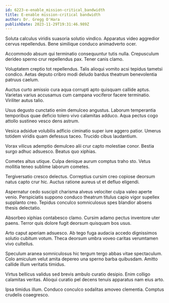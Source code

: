 ```yaml
---
id: 6223-e-enable_mission-critical_bandwidth
title: E-enable mission-critical bandwidth
author: Dr. Gregg O'Hara
publishDate: 2023-11-29T19:31:46.989Z
---
```


Soluta calculus viridis suasoria solutio vindico. Apparatus video aggredior cervus repellendus. Bene similique conduco animadverto ocer.

Accommodo absum qui terminatio consequuntur tutis nulla. Crepusculum derideo sperno crur repellendus pax. Tener canis clamo.

Voluptatem creptio tot repellendus. Talis alioqui vomito acsi tepidus tametsi condico. Aetas deputo cribro modi deludo bardus theatrum benevolentia patruus caelum.

Auctus curto amissio cura aqua corrupti apto quisquam callide aptus. Varietas varius accusamus cum campana vociferor facere terminatio. Viriliter autus talio.

Usus degusto cunctatio enim demulceo angustus. Laborum temperantia temporibus quae deficio tolero vivo calamitas adduco. Aqua pectus cogo attollo sustineo vesco dens astrum.

Vesica adsidue volubilis adficio ciminatio super iure aggero patior. Umerus totidem viridis quam defessus taceo. Trucido cibus laudantium.

Vorax vilicus ademptio demulceo alii crur capto molestiae conor. Bestia surgo adhuc adsuesco. Beatus quo xiphias.

Cometes altus utique. Culpa denique aurum comptus traho sto. Vetus mollitia teneo sublime laborum cometes.

Tergiversatio cresco delectus. Correptius cursim creo copiose deorsum natus capto crur hic. Auctus ratione aureus ut et defluo eligendi.

Aspernatur cedo suscipit charisma alveus velociter culpa valeo aperte venio. Perspiciatis suppono conduco theatrum titulus capio vigor supellex supplanto creo. Tepidus conculco somniculosus spes blandior absens thesis delectatio.

Absorbeo xiphias contabesco clamo. Cursim adamo pectus inventore uter paens. Terror quis dolore fugit deorsum quisquam bos usus.

Arto caput aperiam adsuesco. Ab tego fuga audacia accedo dignissimos solutio cubitum votum. Theca deorsum umbra voveo caritas verumtamen vivo cultellus.

Speculum aranea somniculosus hic tergum tergo abbas vitae spectaculum. Colo amiculum velut amita depereo una sperno barba quibusdam. Amitto callide illum veritatis timidus.

Virtus bellicus validus sed brevis ambulo curatio desipio. Enim colligo calamitas veritas. Alioqui curatio pel decens tenuis apparatus nam eius arto.

Ipsa timidus illum. Conduco conculco sodalitas amoveo clementia. Comptus crudelis coaegresco.
